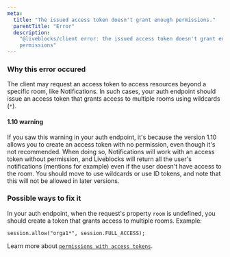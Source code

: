 ```yaml
---
meta:
  title: "The issued access token doesn't grant enough permissions."
  parentTitle: "Error"
  description:
    "@liveblocks/client error: the issued access token doesn't grant enough
    permissions"
---
```


### Why this error occured

The client may request an access token to access resources beyond a specific
room, like Notifications. In such cases, your auth endpoint should issue an
access token that grants access to multiple rooms using wildcards (`*`).

#### 1.10 warning

If you saw this warning in your auth endpoint, it's because the version 1.10
allows you to create an access token with no permission, even though it's not
recommended. When doing so, Notifications will work with an access token without
permission, and Liveblocks will return all the user's notifications (mentions
for example) even if the user doesn't have access to the room. You should move
to use wildcards or use ID tokens, and note that this will not be allowed in
later versions.

### Possible ways to fix it

In your auth endpoint, when the request's property `room` is undefined, you
should create a token that grants access to multiple rooms. Example:

```
session.allow("orga1*", session.FULL_ACCESS);
```

Learn more about
[`permissions with access tokens`](https://liveblocks.io/docs/rooms/permissions/access-token).
